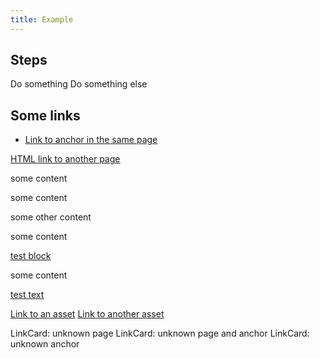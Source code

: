 ```yaml
---
title: Example
---
```



## Steps

<CardGrid stagger>
  <Card title="Step 1">Do something</Card>
  <Card title="Step 2">Do something else</Card>
</CardGrid>

## Some links

- [Link to anchor in the same page](#some-links)

<a href="/test">HTML link to another page</a>

<div id="aBlock">
some content

some content

some <span id="aText">other</span> content

some content

<a href="#aBlock">test block</a>

some content

  <a href="#aText">
    test text
  </a>
</div>

<a href="/favicon.svg">Link to an asset</a>
<a href="/guidelines/dummy.pdf">Link to another asset</a>

<CardGrid>
  <LinkCard title="LinkCard: page" href="/test/" />
  <LinkCard title="LinkCard: page and anchor" href="/test/#title" />
  <LinkCard title="LinkCard: anchor" href="#steps" />
</CardGrid>

<LinkButton href="/test/">LinkCard: unknown page</LinkButton>
<LinkButton href="/test/#title">LinkCard: unknown page and anchor</LinkButton>
<LinkButton href="#steps">LinkCard: unknown anchor</LinkButton>
